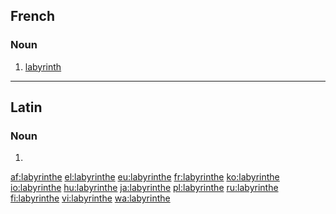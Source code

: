 ==French==

===Noun===
{{fr-noun|m}}

# [[labyrinth]]

----

==Latin==

===Noun===
{{la-noun-form|labyrinthe}}

# {{inflection of|labyrinthus|labyrinthus|voc|s|lang=la}}

[[af:labyrinthe]]
[[el:labyrinthe]]
[[eu:labyrinthe]]
[[fr:labyrinthe]]
[[ko:labyrinthe]]
[[io:labyrinthe]]
[[hu:labyrinthe]]
[[ja:labyrinthe]]
[[pl:labyrinthe]]
[[ru:labyrinthe]]
[[fi:labyrinthe]]
[[vi:labyrinthe]]
[[wa:labyrinthe]]